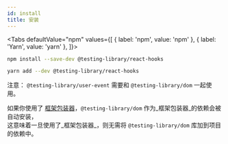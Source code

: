 ```yaml
---
id: install
title: 安装
---
```



<Tabs defaultValue="npm" values={[
    { label: 'npm', value: 'npm' },
    { label: 'Yarn', value: 'yarn' },
]}>
<TabItem value="npm">

```sh
npm install --save-dev @testing-library/react-hooks
```

</TabItem>
<TabItem value="yarn">

```sh
yarn add --dev @testing-library/react-hooks
```

</TabItem>
</Tabs>

注意： `@testing-library/user-event` 需要和 `@testing-library/dom` 一起使用。

如果你使用了
[框架包装器](../dom-testing-library/install.mdx#wrappers)，`@testing-library/dom` 作为_框架包装器_的依赖会被自动安装，  
这意味着一旦使用了_框架包装器_，则无需将 `@testing-library/dom` 库加到项目的依赖中。
